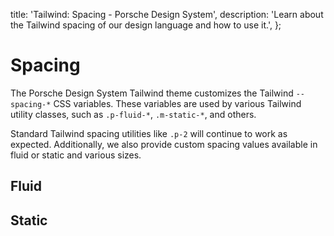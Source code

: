 
  title: 'Tailwind: Spacing - Porsche Design System',
  description: 'Learn about the Tailwind spacing of our design language and how to use it.',
};

# Spacing

<TableOfContents headings={[]} />

The Porsche Design System Tailwind theme customizes the Tailwind `--spacing-*` CSS variables. These variables are used
by various Tailwind utility classes, such as `.p-fluid-*`, `.m-static-*`, and others.

Standard Tailwind spacing utilities like `.p-2` will continue to work as expected. Additionally, we also provide custom
spacing values available in fluid or static and various sizes.

## Fluid

<ComponentStory story={spacingStoryFluid} />

## Static

<ComponentStory story={spacingStoryStatic} />

